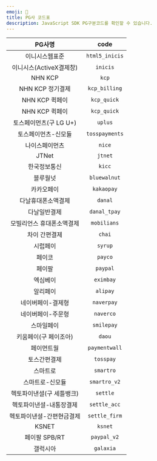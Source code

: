 ```yaml
---
emoji: 🧾
title: PG사 코드표
description: JavaScript SDK PG구분코드를 확인할 수 있습니다.
---
```



|       PG사명       |      code      |
|:----------------:|:--------------:|
|     이니시스웹표준      | `html5_inicis` |
| 이니시스(ActiveX결제창) |    `inicis`    |
|     NHN KCP      |     `kcp`      |
|   NHN KCP 정기결제   | `kcp_billing`  |
|   NHN KCP 퀵페이    |  `kcp_quick`   |
|   NHN KCP 퀵페이    |  `kcp_quick`   |
| 토스페이먼츠(구 LG U+)  |    `uplus`     |
|    토스페이먼츠-신모듈    | `tosspayments` |
|     나이스페이먼츠      |     `nice`     |
|      JTNet       |    `jtnet`     |
|      한국정보통신      |     `kicc`     |
|       블루월넛       |  `bluewalnut`  |
|      카카오페이       |   `kakaopay`   |
|    다날휴대폰소액결제     |    `danal`     |
|      다날일반결제      |  `danal_tpay`  |
|  모빌리언스 휴대폰소액결제   |  `mobilians`   |
|     차이 간편결제      |     `chai`     |
|       시럽페이       |    `syrup`     |
|       페이코        |    `payco`     |
|       페이팔        |    `paypal`    |
|       엑심베이       |   `eximbay`    |
|       알리페이       |    `alipay`    |
|    네이버페이-결제형     |   `naverpay`   |
|    네이버페이-주문형     |   `naverco`    |
|      스마일페이       |   `smilepay`   |
|   키움페이(구 페이조아)   |     `daou`     |
|      페이먼트월       | `paymentwall`  |
|      토스간편결제      |   `tosspay`    |
|       스마트로       |   `smartro`    |
|     스마트로-신모듈     |  `smartro_v2`  |
|  헥토파이낸셜(구 세틀뱅크)  |    `settle`    |
|   헥토파이낸셜-내통장결제   |  `settle_acc`  |
|  헥토파이낸셜-간편현금결제   | `settle_firm`  |
|      KSNET       |    `ksnet`     |
|    페이팔 SPB/RT    |  `paypal_v2`   |
|       갤럭시아       |   `galaxia`    |

